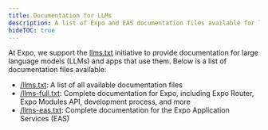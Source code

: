 ```yaml
---
title: Documentation for LLMs
description: A list of Expo and EAS documentation files available for large language models (LLMs) and apps that use them.
hideTOC: true
---
```


At Expo, we support the [llms.txt](https://llmstxt.org/) initiative to provide documentation for large language models (LLMs) and apps that use them. Below is a list of documentation files available:

- [/llms.txt](/llms.txt): A list of all available documentation files
- [/llms-full.txt](/llms-full.txt): Complete documentation for Expo, including Expo Router, Expo Modules API, development process, and more
- [/llms-eas.txt](/llms-eas.txt): Complete documentation for the Expo Application Services (EAS)
